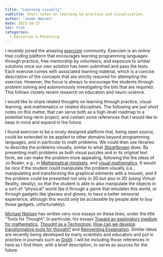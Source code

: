 ---
title: "Learning visually"
subtitle: Short notes on learning by practice and visualization.
author: "Jaume Amores"
date: 2023-10-27
toc: true
categories:
  - Education & Parenting
---

I recently joined the amazing [exercism](https://exercism.org/) community. Exercism is an online free coding platform that encourages learning programming languages through practice, free mentorship by volunteers, and exposure to similar solutions once our own solution has been submitted and pass the tests. Each exercise comes with associated learning material, which is a concise description of the concepts that are strictly required for attempting the exercise. However, the focus is always to encourage the students through problem solving and autonomously investigating the bits that are required. This follows closely recent research on education and neuro-science.

I would like to share related thoughts on learning through practice, visual learning, and mathematics or related disciplines. The following are just short notes on this matter, that can serve both as a high-level roadmap to a potential long-term project, and contain some references that I would like to keep in mind and expand in the future.

I found exercism to be a nicely designed platform that, being open source, could  be extended to be applied to other domains beyond programming languages, and in particular to math problems. We could then use libraries to describe the problems visually, similar to what [3blue1brown](https://www.3blue1brown.com/) does. By presenting math problems as both visual puzzles and in its original text form, we can make the problem more appealing, following the the ideas of Jo Boaler, e.g., in [Mathematical mindsets](https://www.youcubed.org/resources/mathematical-mindsets/), and [visual mathematics](https://www.youcubed.org/resource/visual-mathematics/). It would be nice if the student could manipulate the problem visually (i.e., manipulating and transforming the graphical elements with a mouse), and if the problem could be presented not only in 2D but also in 3D (using Virtual Reality, ideally), so that the student is able to also manipulate the objects in a sort-of "physical" world (be it through a game that emulates this world, or through gadgets like glasses and gloves, to have a better sensorial experience, although this would only be accessible by people able to buy those gadgets, unfortunately).

[Michael Nielsen](https://michaelnielsen.org/) has written very nice essays on these lines, under the title "Tools for Thought". In particular, his essays [Toward an exploratory medium for mathematics](https://cognitivemedium.com/emm/emm.html), [Thought as a Technology](http://cognitivemedium.com/tat/index.html), [How can we develop transformative tools for thought?](https://numinous.productions/ttft/) and [Reinventing Explanation](http://michaelnielsen.org/reinventing_explanation/index.html). Similar ideas are recently being developed by many scientists and educators and put in practice in journals such as [Distill](https://distill.pub/). I will be including those references in here as I find them, with a brief description, to serve as sources for the future.
